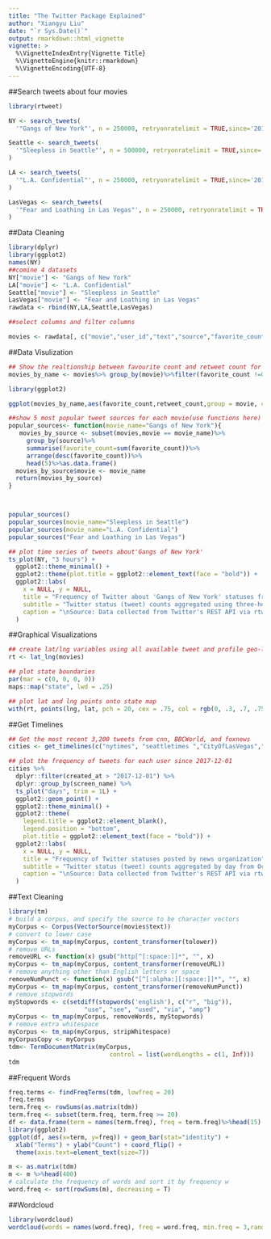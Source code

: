 ```yaml
---
title: "The Twitter Package Explained"
author: "Xiangyu Liu"
date: "`r Sys.Date()`"
output: rmarkdown::html_vignette
vignette: >
  %\VignetteIndexEntry{Vignette Title}
  %\VignetteEngine{knitr::rmarkdown}
  %\VignetteEncoding{UTF-8}
---
```

##Search tweets about four movies 
```r
library(rtweet)

NY <- search_tweets(
  '"Gangs of New York"', n = 250000, retryonratelimit = TRUE,since='2017-12-01', until='2017-12-11')

Seattle <- search_tweets(
  '"Sleepless in Seattle"', n = 500000, retryonratelimit = TRUE,since='2017-12-01', until='2017-12-11'
)

LA <- search_tweets(
  '"L.A. Confidential"', n = 250000, retryonratelimit = TRUE,since='2017-12-01', until='2017-12-11'
)

LasVegas <- search_tweets(
  '"Fear and Loathing in Las Vegas"', n = 250000, retryonratelimit = TRUE,since='2017-12-01', until='2017-12-11'
)


```
##Data Cleaning
```r
library(dplyr)
library(ggplot2)
names(NY)
##comine 4 datasets
NY["movie"] <- "Gangs of New York"
LA["movie"] <- "L.A. Confidential"
Seattle["movie"] <- "Sleepless in Seattle"
LasVegas["movie"] <- "Fear and Loathing in Las Vegas"
rawdata <- rbind(NY,LA,Seattle,LasVegas)

##select columns and filter columns

movies <- rawdata[, c("movie","user_id","text","source","favorite_count","retweet_count","lang","country","country_code","geo_coords","coords_coords","bbox_coords","created_at")] %>% filter(lang =='en') %>% filter(!is.na(text)) %>% as.data.frame()

```
##Data Visulization
```r
## Show the realtionship between favourite count and retweet count for each movie
movies_by_name <- movies%>% group_by(movie)%>%filter(favorite_count !=0 & retweet_count !=0 &retweet_count<50)%>%arrange(favorite_count)

library(ggplot2)

ggplot(movies_by_name,aes(favorite_count,retweet_count,group = movie, colour = movie)) + geom_point()+geom_smooth(method = "loess")

##show 5 most popular tweet sources for each movie(use functions here)
popular_sources<- function(movie_name="Gangs of New York"){
   movies_by_source <- subset(movies,movie == movie_name)%>%
     group_by(source)%>%
     summarise(favorite_count=sum(favorite_count))%>%
     arrange(desc(favorite_count))%>% 
     head(5)%>%as.data.frame()
  movies_by_source$movie <- movie_name 
  return(movies_by_source)
}



popular_sources()
popular_sources(movie_name="Sleepless in Seattle")
popular_sources(movie_name="L.A. Confidential")  
popular_sources("Fear and Loathing in Las Vegas")

## plot time series of tweets about'Gangs of New York'
ts_plot(NY, "3 hours") +
  ggplot2::theme_minimal() +
  ggplot2::theme(plot.title = ggplot2::element_text(face = "bold")) +
  ggplot2::labs(
    x = NULL, y = NULL,
    title = "Frequency of Twitter about 'Gangs of New York' statuses from past 10 days",
    subtitle = "Twitter status (tweet) counts aggregated using three-hour intervals",
    caption = "\nSource: Data collected from Twitter's REST API via rtweet"
  )
```

##Graphical Visualizations
```r
## create lat/lng variables using all available tweet and profile geo-location data
rt <- lat_lng(movies)

## plot state boundaries
par(mar = c(0, 0, 0, 0))
maps::map("state", lwd = .25)

## plot lat and lng points onto state map
with(rt, points(lng, lat, pch = 20, cex = .75, col = rgb(0, .3, .7, .75)))

```
##Get Timelines
```r
## Get the most recent 3,200 tweets from cnn, BBCWorld, and foxnews
cities <- get_timelines(c("nytimes", "seattletimes ","CityOfLasVegas","latimes"), n = 3200)

## plot the frequency of tweets for each user since 2017-12-01
cities %>%
  dplyr::filter(created_at > "2017-12-01") %>%
  dplyr::group_by(screen_name) %>%
  ts_plot("days", trim = 1L) +
  ggplot2::geom_point() +
  ggplot2::theme_minimal() +
  ggplot2::theme(
    legend.title = ggplot2::element_blank(),
    legend.position = "bottom",
    plot.title = ggplot2::element_text(face = "bold")) +
  ggplot2::labs(
    x = NULL, y = NULL,
    title = "Frequency of Twitter statuses posted by news organization",
    subtitle = "Twitter status (tweet) counts aggregated by day from October/November 2017",
    caption = "\nSource: Data collected from Twitter's REST API via rtweet"
  )
```

##Text Cleaning 
```r

library(tm)
# build a corpus, and specify the source to be character vectors 
myCorpus <- Corpus(VectorSource(movies$text))
# convert to lower case
myCorpus <- tm_map(myCorpus, content_transformer(tolower))
# remove URLs
removeURL <- function(x) gsub("http[^[:space:]]*", "", x)
myCorpus <- tm_map(myCorpus, content_transformer(removeURL))
# remove anything other than English letters or space 
removeNumPunct <- function(x) gsub("[^[:alpha:][:space:]]*", "", x) 
myCorpus <- tm_map(myCorpus, content_transformer(removeNumPunct)) 
# remove stopwords
myStopwords <- c(setdiff(stopwords('english'), c("r", "big")),
                     "use", "see", "used", "via", "amp")
myCorpus <- tm_map(myCorpus, removeWords, myStopwords)
# remove extra whitespace
myCorpus <- tm_map(myCorpus, stripWhitespace)
myCorpusCopy <- myCorpus
tdm<- TermDocumentMatrix(myCorpus,
                            control = list(wordLengths = c(1, Inf)))
tdm

```
##Frequent Words
```r
freq.terms <- findFreqTerms(tdm, lowfreq = 20)
freq.terms
term.freq <- rowSums(as.matrix(tdm))
term.freq <- subset(term.freq, term.freq >= 20)
df <- data.frame(term = names(term.freq), freq = term.freq)%>%head(15)
library(ggplot2)
ggplot(df, aes(x=term, y=freq)) + geom_bar(stat="identity") +
  xlab("Terms") + ylab("Count") + coord_flip() +
  theme(axis.text=element_text(size=7))

m <- as.matrix(tdm)
m <- m %>%head(400)
# calculate the frequency of words and sort it by frequency w
word.freq <- sort(rowSums(m), decreasing = T)

```
##Wordcloud
```r
library(wordcloud)
wordcloud(words = names(word.freq), freq = word.freq, min.freq = 3,random.order = F)
```


